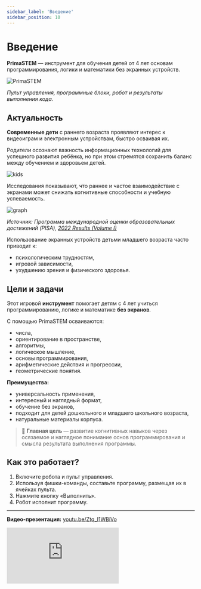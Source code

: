 ```yaml
---
sidebar_label: 'Введение'
sidebar_position: 10
---
```


# Введение

**PrimaSTEM** — инструмент для обучения детей от 4 лет основам программирования, логики и математики без экранных устройств.

![PrimaSTEM](../images/main_04.png)

*Пульт управления, программные блоки, робот и результаты выполнения кода.*

## Актуальность

**Современные дети** с раннего возраста проявляют интерес к видеоиграм и электронным устройствам, быстро осваивая их.

Родители осознают важность информационных технологий для успешного развития ребёнка, но при этом стремятся сохранить баланс между обучением и здоровьем детей.

![kids](../images/kids.png)

Исследования показывают, что раннее и частое взаимодействие с экранами может снижать когнитивные способности и учебную успеваемость.

![graph](../images/graph_2.jpg)

*Источник: Программа международной оценки образовательных достижений (PISA), [2022 Results (Volume I)](https://www.oecd-ilibrary.org/education/pisa-2022-results-volume-i_53f23881-en)*

Использование экранных устройств детьми младшего возраста часто приводит к:
- психологическим трудностям,
- игровой зависимости,
- ухудшению зрения и физического здоровья.

## Цели и задачи

Этот игровой **инструмент** помогает детям с 4 лет учиться программированию, логике и математике **без экранов**.

С помощью PrimaSTEM осваиваются:
- числа,
- ориентирование в пространстве,
- алгоритмы,
- логическое мышление,
- основы программирования,
- арифметические действия и прогрессии,
- геометрические понятия.

**Преимущества:**
- универсальность применения,
- интересный и наглядный формат,
- обучение без экранов,
- подходит для детей дошкольного и младшего школьного возраста,
- натуральные материалы корпуса.

> 🎯 **Главная цель** — развитие когнитивных навыков через осязаемое и наглядное понимание основ программирования и смысла результата выполнения программы.

## Как это работает?

1. Включите робота и пульт управления.
2. Используя фишки-команды, составьте программу, размещая их в ячейках пульта.
3. Нажмите кнопку «Выполнить».
4. Робот исполнит программу.

---
**Видео-презентация:** [youtu.be/Ztq_I1WBiVo](https://youtu.be/Ztq_I1WBiVo)
<div
  style={{
    position: 'relative',
    paddingBottom: '56.25%',
    height: 0,
    overflow: 'hidden',
  }}
>
  <iframe
    src="https://www.youtube.com/embed/Ztq_I1WBiVo?si=a54tevy8tUEQMOva"
    style={{
      position: 'absolute',
      top: 0,
      left: 0,
      width: '100%',
      height: '100%',
    }}
    frameBorder="0"
    allow="accelerometer; autoplay; clipboard-write; encrypted-media; gyroscope; picture-in-picture"
    allowFullScreen
  />
</div>
---

**Математический рисунок с использованием переменной и отрицательных чисел:** [youtu.be/6Zoyku27mO8](https://youtu.be/6Zoyku27mO8)
<div
  style={{
    position: 'relative',
    paddingBottom: '56.25%',
    height: 0,
    overflow: 'hidden',
  }}
>
  <iframe
    src="https://www.youtube.com/embed/6Zoyku27mO8?si=WYYMKyV7d768DI-D"
    style={{
      position: 'absolute',
      top: 0,
      left: 0,
      width: '100%',
      height: '100%',
    }}
    frameBorder="0"
    allow="accelerometer; autoplay; clipboard-write; encrypted-media; gyroscope; picture-in-picture"
    allowFullScreen
  />
</div>
---

**Математический рисунок сердца:** [youtu.be/VgiWu200EGw](https://youtu.be/VgiWu200EGw)
<div
  style={{
    position: 'relative',
    paddingBottom: '56.25%',
    height: 0,
    overflow: 'hidden',
  }}
>
  <iframe
    src="https://www.youtube.com/embed/VgiWu200EGw?si=EiQKbP0egmZ2aXCa"
style={{
      position: 'absolute',
      top: 0,
      left: 0,
      width: '100%',
      height: '100%',
    }}
    frameBorder="0"
    allow="accelerometer; autoplay; clipboard-write; encrypted-media; gyroscope; picture-in-picture"
    allowFullScreen
  />
</div>
---

> 📺  Подробнее — на канале [YouTube PrimaSTEM](https://www.youtube.com/@primastem)

## Кому подходит?

PrimaSTEM разработан для детей, и выглядит как игра, но это гибкий инструмент для педагогов и родителей. Его можно применять для преподавания различных предметов — математики, программирования, физики, истории, географии. Всё ограничено только воображением и мастерством учителя или родителей.

Ребёнок приобретает математическую и алгоритмическую базу, что становится отличной подготовкой к школе и первому опыту работы с языками программирования (Scratch, Logo или Minecraft).

![Spirale](../images/robot_spiral_01.jpg)

*Пример результата: спираль, нарисованная при динамическом изменении переменной в цикле.*
